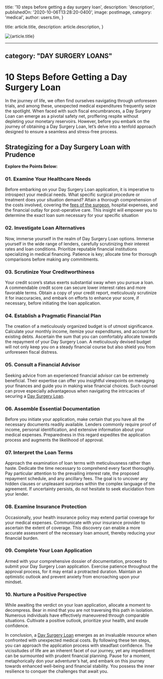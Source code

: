 
  title: '10 steps before getting a day surgery loan',
  description: 'description',
  publishedOn: '2020-10-06T13:28:20-0400',
  image: postImage,
  category: 'medical',
  author: users.tim,
}

  title: article.title,
  description: article.description,
}


<Image src={postImage} alt={article.title} />

---
category: "DAY SURGERY LOANS"
---

# 10 Steps Before Getting a Day Surgery Loan

In the journey of life, we often find ourselves navigating through unforeseen trials, and among these, unexpected medical expenditures frequently seize the spotlight. When faced with such fiscal encumbrances, a Day Surgery Loan can emerge as a pivotal safety net, proffering respite without depleting your monetary reservoirs. However, before you embark on the journey of obtaining a Day Surgery Loan, let’s delve into a tenfold approach designed to ensure a seamless and stress-free process.

## Strategizing for a Day Surgery Loan with Prudence

**Explore the Points Below:**

### 01. Examine Your Healthcare Needs

Before embarking on your Day Surgery Loan application, it is imperative to introspect your medical needs. What specific surgical procedure or treatment does your situation demand? Attain a thorough comprehension of the costs involved, covering the [fees of the surgeon](https://www.surgeons.org/en/about-racs/position-papers/surgeons-fees-2019), hospital expenses, and the financial outlay for post-operative care. This insight will empower you to determine the exact loan sum necessary for your specific situation

### 02. Investigate Loan Alternatives

Now, immerse yourself in the realm of Day Surgery Loan options. Immerse yourself in the wide range of lenders, carefully scrutinizing their interest rates and loan conditions. Prioritize reputable financial institutions specializing in medical financing. Patience is key; allocate time for thorough comparisons before making any commitments.

### 03. Scrutinize Your Creditworthiness

Your credit score’s status exerts substantial sway when you pursue a loan. A commendable credit score can secure lower interest rates and more favorable terms. Obtain a copy of your credit report, meticulously scrutinize it for inaccuracies, and embark on efforts to enhance your score, if necessary, before initiating the loan application.

### 04. Establish a Pragmatic Financial Plan

The creation of a meticulously organized budget is of utmost significance. Calculate your monthly income, itemize your expenditures, and account for existing debts. Ascertain the sum that you can comfortably allocate towards the repayment of your Day Surgery Loan. A meticulously devised budget will not only keep you on a steady financial course but also shield you from unforeseen fiscal distress.

### 05. Consult a Financial Advisor

Seeking advice from an experienced financial advisor can be extremely beneficial. Their expertise can offer you insightful viewpoints on managing your finances and guide you in making wise financial choices. Such counsel can prove especially advantageous when navigating the intricacies of securing a [Day Surgery Loan](https://tlc.com.au/why-have-online-day-surgery-loans-become-so-popular/).

### 06. Assemble Essential Documentation

Before you initiate your application, make certain that you have all the necessary documents readily available. Lenders commonly require proof of income, personal identification, and extensive information about your medical expenses. Preparedness in this regard expedites the application process and augments the likelihood of approval.

### 07. Interpret the Loan Terms

Approach the examination of loan terms with meticulousness rather than haste. Dedicate the time necessary to comprehend every facet thoroughly. Pay particular attention to the prevailing interest rate, the proposed repayment schedule, and any ancillary fees.
The goal is to uncover any hidden clauses or unpleasant surprises within the complex language of the agreement. If uncertainty persists, do not hesitate to seek elucidation from your lender.

### 08. Examine Insurance Protection

Occasionally, your health insurance policy may extend partial coverage for your medical expenses. Communicate with your insurance provider to ascertain the extent of coverage. This discovery can enable a more accurate assessment of the necessary loan amount, thereby reducing your financial burden.

### 09. Complete Your Loan Application

Armed with your comprehensive dossier of documentation, proceed to submit your Day Surgery Loan application. Exercise patience throughout the approval process, for it may entail a protracted duration. Maintain an optimistic outlook and prevent anxiety from encroaching upon your mindset.

### 10. Nurture a Positive Perspective

While awaiting the verdict on your loan application, allocate a moment to decompress. Bear in mind that you are not traversing this path in isolation. Numerous individuals have effectively maneuvered through comparable situations. Cultivate a positive outlook, prioritize your health, and exude confidence.

In conclusion, a [Day Surgery Loan](https://tlc.com.au/) emerges as an invaluable resource when confronted with unexpected medical costs. By following these ten steps, you can approach the application process with steadfast confidence. The vicissitudes of life are an inherent facet of our journey, yet any impediment can be surmounted with prudent financial planning. Pause for a moment, metaphorically don your adventurer’s hat, and embark on this journey towards enhanced well-being and financial stability. You possess the inner resilience to conquer the challenges that await you.
